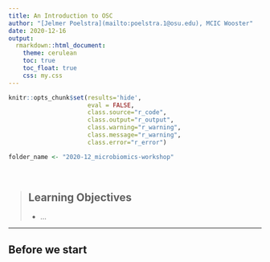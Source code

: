 ```yaml
---
title: An Introduction to OSC
author: "[Jelmer Poelstra](mailto:poelstra.1@osu.edu), MCIC Wooster"
date: 2020-12-16
output:
  rmarkdown::html_document:
    theme: cerulean
    toc: true
    toc_float: true
    css: my.css
---
```


```r
knitr::opts_chunk$set(results='hide',
                      eval = FALSE,
                      class.source="r_code",
                      class.output="r_output",
                      class.warning="r_warning",
                      class.message="r_warning",
                      class.error="r_error")

folder_name <- "2020-12_microbiomics-workshop"
```

<br>

> ## Learning Objectives
>
> * ...

------------

## Before we start

<br> <br>
